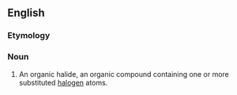 ==English==


===Etymology===

{{prefix|organo|halide}}

===Noun===
{{en-noun}}

#{{organic compound}} An organic halide, an organic compound containing one or more substituted [[halogen]] atoms.
{{anagrams:en/aadeghilnoor}}